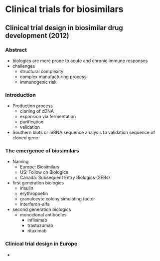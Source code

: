 # Clinical trials for biosimilars

## Clinical trial design in biosimilar drug development (2012)

### Abstract
- biologics are more prone to acute and chronic immune responses
- challenges
  - structural complexity
  - complex manufacturing process
  - immunogenic risk

### Introduction
- Production process
  - cloning of cDNA
  - expansion via fermentation
  - purification
  - validation
- Southern blots or mRNA sequence analysis to validation sequence of cloned gene

### The emergence of biosimilars
- Naming
  - Europe: Biosimilars
  - US: Follow on Biologics
  - Canada: Subsequent Entry Biologics (SEBs)
- first generation biologics
  - insulin
  - erythropoetin
  - granulocyte colony simulating factor
  - interferon-alfa
- second generation biologics
  - monoclonal antibodies
    - infliximab
    - trastuzumab
    - rituximab

### Clinical trial design in Europe
- 
